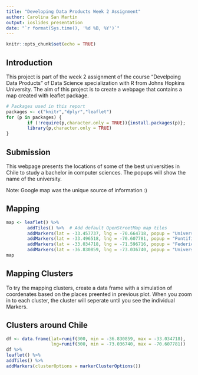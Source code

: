 ```yaml
---
title: "Developing Data Products Week 2 Assignment"
author: Carolina San Martín
output: ioslides_presentation
date: "`r format(Sys.time(), '%d %B, %Y')`"
---
```


```r
knitr::opts_chunk$set(echo = TRUE)
```

## Introduction
This project is part of the week 2 assignment of the course “Develpoing Data Products” of Data Science specialization with R from Johns Hopkins University. The aim of this project is to create a webpage that contains a map created with leaflet package.

```r

# Packages used in this report
packages <- c("knitr","dplyr","leaflet")
for (p in packages) {
        if (!require(p,character.only = TRUE)){install.packages(p)}; 
        library(p,character.only = TRUE)
}   

``` 

## Submission
This webpage presents the locations of some of the best universities in Chile to study a bachelor in computer sciences. The popups will show the name of the university.

Note: Google map was the unique source of information :)


## Mapping

```r
map <- leaflet() %>%
        addTiles() %>%  # Add default OpenStreetMap map tiles
        addMarkers(lat = -33.457737, lng = -70.664718, popup = "University of Chile - Department of Computer Sciences") %>% 
        addMarkers(lat = -33.496518, lng = -70.607781, popup = "Pontifical Catholic University of Chile - Department of Computer Sciences") %>% 
        addMarkers(lat = -33.034718, lng = -71.596716, popup = "Federico Santa María Technical University - Department of Informatics") %>% 
        addMarkers(lat = -36.830859, lng = -73.036740, popup = "University of Concepción -  Department of Computer Science")
map
```


## Mapping Clusters
To try the mapping clusters, create a data frame with a simulation of coordenates based on the places preented in previous plot. When you zoom in to each cluster, the cluster will seperate until you see the individual Markers.


## Clusters around Chile
```r
df <- data.frame(lat=runif(300, min = -36.830859, max = -33.034718),
                 lng=runif(300, min = -73.036740, max = -70.607781))  
df %>%
leaflet() %>%
addTiles() %>%  
addMarkers(clusterOptions = markerClusterOptions()) 
```


